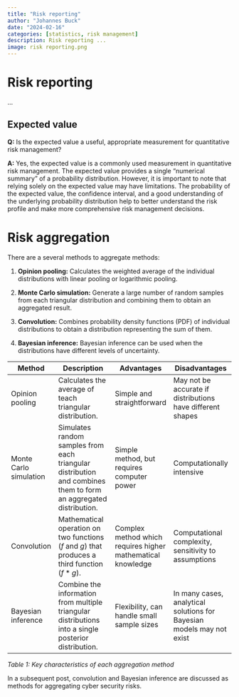 ```yaml
---
title: "Risk reporting"
author: "Johannes Buck"
date: "2024-02-16"
categories: [statistics, risk management]
description: Risk reporting ...
image: risk reporting.png
---
```


# Risk reporting

...

## Expected value

**Q:** Is the expected value a useful, appropriate measurement for quantitative risk management?

**A:** Yes, the expected value is a commonly used measurement in quantitative risk management. The expected value provides a single "numerical summary" of a probability distribution. However, it is important to note that relying solely on the expected value may have limitations. The probability of the expected value, the confidence interval, and a good understanding of the underlying probability distribution help to better understand the risk profile and make more comprehensive risk management decisions.

# Risk aggregation

There are a several methods to aggregate methods:

1.  **Opinion pooling:** Calculates the weighted average of the individual distributions with linear pooling or logarithmic pooling.

2.  **Monte Carlo simulation:** Generate a large number of random samples from each triangular distribution and combining them to obtain an aggregated result.

3.  **Convolution:** Combines probability density functions (PDF) of individual distributions to obtain a distribution representing the sum of them.

4.  **Bayesian inference:** Bayesian inference can be used when the distributions have different levels of uncertainty.

| Method                 | Description                                                                                                      | Advantages                                                  | Disadvantages                                                         |
|------------------------|------------------------------------------------------------------------------------------------------------------|-------------------------------------------------------------|-----------------------------------------------------------------------|
| Opinion pooling        | Calculates the average of teach triangular distribution.                                                         | Simple and straightforward                                  | May not be accurate if distributions have different shapes            |
| Monte Carlo simulation | Simulates random samples from each triangular distribution and combines them to form an aggregated distribution. | Simple method, but requires computer power                  | Computationally intensive                                             |
| Convolution            | Mathematical operation on two functions ($f$ and $g$) that produces a third function ($f*g$).                    | Complex method which requires higher mathematical knowledge | Computational complexity, sensitivity to assumptions                  |
| Bayesian inference     | Combine the information from multiple triangular distributions into a single posterior distribution.             | Flexibility, can handle small sample sizes                  | In many cases, analytical solutions for Bayesian models may not exist |

*Table 1: Key characteristics of each aggregation method*

In a subsequent post, convolution and Bayesian inference are discussed as methods for aggregating cyber security risks.
